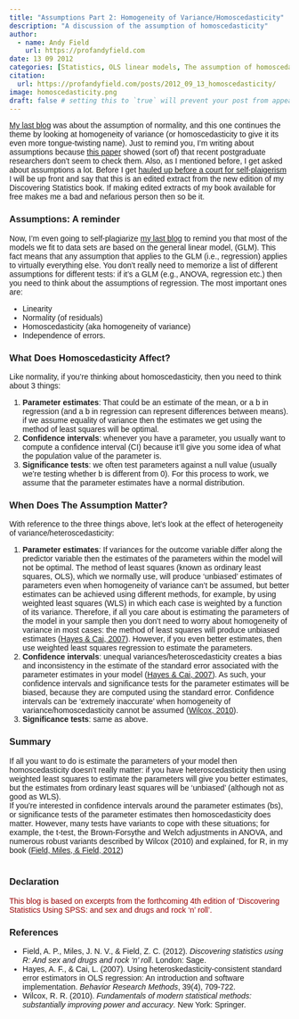 ```yaml
---
title: "Assumptions Part 2: Homogeneity of Variance/Homoscedasticity"
description: "A discussion of the assumption of homoscedasticity"
author:
  - name: Andy Field
    url: https://profandyfield.com
date: 13 09 2012
categories: [Statistics, OLS linear models, The assumption of homoscedasticity] # self-defined categories
citation: 
  url: https://profandyfield.com/posts/2012_09_13_homoscedasticity/ 
image: homoscedasticity.png
draft: false # setting this to `true` will prevent your post from appearing on your listing page until you're ready!
---
```


<span style="font-family:Arial, Helvetica, sans-serif;"><a href="http://discoveringstatistics.blogspot.co.uk/2012/08/assumptions-part-1-normality.html">My last blog</a> was about the assumption of normality, and this one continues the theme by looking at homogeneity of variance (or homoscedasticity to give it its even more tongue-twisting name). Just to remind you, I’m writing about assumptions because <a href="http://www.blogger.com/">this paper</a> showed (sort of) that recent postgraduate researchers don’t seem to check them. Also, as I mentioned before, I get asked about assumptions a lot. Before I get <a href="http://www.thedailybeast.com/articles/2012/06/20/jonah-lehrer-s-self-plagiarism-scandal-rocks-the-new-yorker.html">hauled up before a court for self-plaigerism</a> I will be up front and say that this is an edited extract from the new edition of my Discovering Statistics book. If making edited extracts of my book available for free makes me a bad and nefarious person then so be it. </span><br /><h3><span style="font-family:Arial, Helvetica, sans-serif;">Assumptions: A reminder</span></h3><span style="font-family:Arial, Helvetica, sans-serif;">Now, I’m even going to self-plagiarize <a href="http://discoveringstatistics.blogspot.co.uk/2012/08/assumptions-part-1-normality.html">my last blog</a> to remind you that most of the models we fit to data sets are based on the general linear model, (GLM). This fact means that any assumption that applies to the GLM (i.e., regression) applies to virtually everything else. You don’t really need to memorize a list of different assumptions for different tests: if it’s a GLM (e.g., ANOVA, regression etc.) then you need to think about the assumptions of regression. The most important ones are: <br /><ul><li>Linearity</li><li>Normality (of residuals) </li><li>Homoscedasticity (aka homogeneity of variance) </li><li>Independence of errors. </li></ul></span><h3><span style="font-family:Arial, Helvetica, sans-serif;">What Does Homoscedasticity Affect? </span></h3><span style="font-family:Arial, Helvetica, sans-serif;">Like normality, if you’re thinking about homoscedasticity, then you need to think about 3 things: <br /><ol><li><b>Parameter estimates</b>: That could be an estimate of the mean, or a b in regression (and a b in regression can represent differences between means). if we assume equality of variance then the estimates we get using the method of least squares will be optimal. </li><li><b>Confidence intervals</b>: whenever you have a parameter, you usually want to compute a confidence interval (CI) because it’ll give you some idea of what the population value of the parameter is. </li><li><b>Significance tests</b>: we often test parameters against a null value (usually we’re testing whether b is different from 0). For this process to work, we assume that the parameter estimates have a normal distribution. </li></ol></span><h3><span style="font-family:Arial, Helvetica, sans-serif;">When Does The Assumption Matter? </span></h3><span style="font-family:Arial, Helvetica, sans-serif;">With reference to the three things above, let’s look at the effect of heterogeneity of variance/heteroscedasticity: <br /><ol><li><b>Parameter estimates</b>: If variances for the outcome variable differ along the predictor variable then the estimates of the parameters within the model will not be optimal. The method of least squares (known as ordinary least squares, OLS), which we normally use, will produce ‘unbiased’ estimates of parameters even when homogeneity of variance can't be assumed, but better estimates can be achieved using different methods, for example, by using weighted least squares (WLS) in which each case is weighted by a function of its variance. Therefore, if all you care about is estimating the parameters of the model in your sample then you don’t need to worry about homogeneity of variance in most cases: the method of least squares will produce unbiased estimates (<a href="http://www.blogger.com/blogger.g?blogID=4342246397254857891#_ENREF_2">Hayes &amp; Cai, 2007</a>). However, if you even better estimates, then use weighted least squares regression to estimate the parameters. </li><li><b>Confidence intervals</b>: unequal variances/heteroscedasticity creates a bias and inconsistency in the estimate of the standard error associated with the parameter estimates in your model (<a href="http://www.blogger.com/blogger.g?blogID=4342246397254857891#_ENREF_2">Hayes &amp; Cai, 2007</a>). As such, your confidence intervals and significance tests for the parameter estimates will be biased, because they are computed using the standard error. Confidence intervals can be ‘extremely inaccurate’ when homogeneity of variance/homoscedasticity cannot be assumed (<a href="http://www.blogger.com/blogger.g?blogID=4342246397254857891#_ENREF_3">Wilcox, 2010</a>). </li><li><b>Significance tests</b>: same as above. </li></ol></span><h3><span style="font-family:Arial, Helvetica, sans-serif;">Summary </span></h3><span style="font-family:Arial, Helvetica, sans-serif;">If all you want to do is estimate the parameters of your model then homoscedasticity doesn’t really matter: if you have heteroscedasticity then using weighted least squares to estimate the parameters will give you better estimates, but the estimates from ordinary least squares will be ‘unbiased’ (although not as good as WLS). </span><br /><span style="font-family:Arial, Helvetica, sans-serif;">If you’re interested in confidence intervals around the parameter estimates (bs), or significance tests of the parameter estimates then homoscedasticity does matter. However, many tests have variants to cope with these situations; for example, the t-test, the Brown-Forsythe and Welch adjustments in ANOVA, and numerous robust variants described by Wilcox (2010) and explained, for R, in my book (<a href="http://www.blogger.com/blogger.g?blogID=4342246397254857891#_ENREF_1">Field, Miles, &amp; Field, 2012</a>) </span><br /><br /><h3><span style="font-family:Arial, Helvetica, sans-serif;">Declaration</span></h3><span style="font-family:Arial, Helvetica, sans-serif;"><span style="color:#990000;">
This blog is based on excerpts from the forthcoming 4th edition of ‘Discovering Statistics Using SPSS: and sex and drugs and rock ‘n’ roll’. </span></span><h3><span style="font-family:Arial, Helvetica, sans-serif;">References</span></h3><span style="font-family:Arial, Helvetica, sans-serif;"><ul><li>Field, A. P., Miles, J. N. V., &amp; Field, Z. C. (2012). <i>Discovering statistics using R: And sex and drugs and rock 'n' roll</i>. London: Sage. </li><li>Hayes, A. F., &amp; Cai, L. (2007). Using heteroskedasticity-consistent standard error estimators in OLS regression: An introduction and software implementation. <i>Behavior Research Methods</i>, 39(4), 709-722. </li><li>Wilcox, R. R. (2010). <i>Fundamentals of modern statistical methods: substantially improving power and accuracy</i>. New York: Springer.</li></ul></span><div class="MsoNormal"><br /></div>
